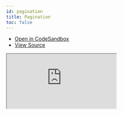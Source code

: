 ```yaml
---
id: pagination
title: Pagination
toc: false
---
```


- [Open in CodeSandbox](https://codesandbox.io/s/github/TanStack/svelte-query/tree/master/examples/pagination)
- [View Source](https://github.com/TanStack/svelte-query/tree/master/examples/pagination)

<iframe
  src="https://codesandbox.io/embed/github/TanStack/svelte-query/tree/svelte-query-docs/examples/pagination?autoresize=1&fontsize=14&theme=dark"
  title="TanStack/svelte-query: pagination"
  sandbox="allow-forms allow-modals allow-popups allow-presentation allow-same-origin allow-scripts"
  style={{
    width: '100%',
    height: '80vh',
    border: '0',
    borderRadius: 8,
    overflow: 'hidden',
    position: 'static',
    zIndex: 0,
  }}
></iframe>
